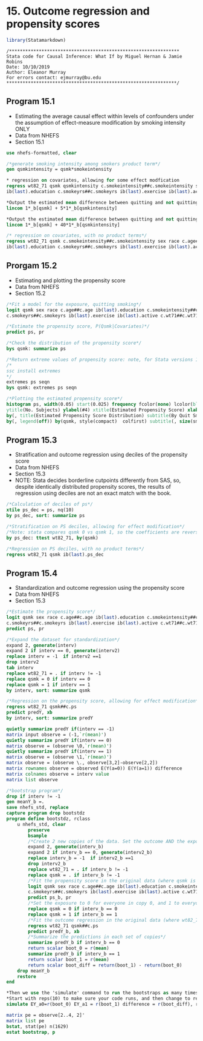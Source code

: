# 15. Outcome regression and propensity scores{-}

```r
library(Statamarkdown)
```

```
/***************************************************************
Stata code for Causal Inference: What If by Miguel Hernan & Jamie Robins
Date: 10/10/2019
Author: Eleanor Murray 
For errors contact: ejmurray@bu.edu
***************************************************************/
```

## Program 15.1
- Estimating the average causal effect within levels of confounders under the assumption of effect-measure modification by smoking intensity ONLY 
- Data from NHEFS
- Section 15.1

```stata
use nhefs-formatted, clear
```

```stata
/*generate smoking intensity among smokers product term*/
gen qsmkintensity = qsmk*smokeintensity

* regression on covariates, allowing for some effect modfication
regress wt82_71 qsmk qsmkintensity c.smokeintensity##c.smokeintensity sex race c.age##c.age ///
ib(last).education c.smokeyrs##c.smokeyrs ib(last).exercise ib(last).active c.wt71##c.wt71 

*Output the estimated mean difference between quitting and not quitting value when smoke intensity = 5 cigarettes/ day*
lincom 1*_b[qsmk] + 5*1*_b[qsmkintensity] 

*Output the estimated mean difference between quitting and not quitting value when smoke intensity = 40 cigarettes/ day*
lincom 1*_b[qsmk] + 40*1*_b[qsmkintensity]

/* regression on covariates, with no product terms*/
regress wt82_71 qsmk c.smokeintensity##c.smokeintensity sex race c.age##c.age ///
ib(last).education c.smokeyrs##c.smokeyrs ib(last).exercise ib(last).active c.wt71##c.wt71 
```

## Prorgam 15.2
- Estimating and plotting the propensity score
- Data from NHEFS
- Section 15.2

```stata
/*Fit a model for the exposure, quitting smoking*/
logit qsmk sex race c.age##c.age ib(last).education c.smokeintensity##c.smokeintensity ///
c.smokeyrs##c.smokeyrs ib(last).exercise ib(last).active c.wt71##c.wt71 

/*Estimate the propensity score, P(Qsmk|Covariates)*/
predict ps, pr

/*Check the distribution of the propensity score*/
bys qsmk: summarize ps 

/*Return extreme values of propensity score: note, for Stata versions 15 and above, start by installing extremes*/
/*
ssc install extremes 
*/
extremes ps seqn
bys qsmk: extremes ps seqn

/*Plotting the estimated propensity score*/
histogram ps, width(0.05) start(0.025) frequency fcolor(none) lcolor(black) lpattern(solid) addlabel addlabopts(mlabcolor(black) mlabposition(12) mlabangle(zero)) ///
ytitle(No. Subjects) ylabel(#4) xtitle(Estimated Propensity Score) xlabel(#15)  ///
by(, title(Estimated Propensity Score Distribution) subtitle(By Quit Smoking Status)) ///
by(, legend(off)) by(qsmk, style(compact)  colfirst) subtitle(, size(small) box bexpand)
```

## Program 15.3
- Stratification and outcome regression using deciles of the propensity score
- Data from NHEFS
- Section 15.3
- NOTE: Stata decides borderline cutpoints differently from SAS, so, despite identically distributed propensity scores, the results of regression using deciles are not an exact match with the book.

```stata
/*Calculation of deciles of ps*/
xtile ps_dec = ps, nq(10)
by ps_dec, sort: summarize ps

/*Stratification on PS deciles, allowing for effect modification*/
/*Note: stata compares qsmk 0 vs qsmk 1, so the coefficients are reversed relative to the book*/
by ps_dec: ttest wt82_71, by(qsmk)

/*Regression on PS deciles, with no product terms*/
regress wt82_71 qsmk ib(last).ps_dec
```

## Program 15.4
- Standardization and outcome regression using the propensity score
- Data from NHEFS
- Section 15.3

```stata
/*Estimate the propensity score*/
logit qsmk sex race c.age##c.age ib(last).education c.smokeintensity##c.smokeintensity ///
c.smokeyrs##c.smokeyrs ib(last).exercise ib(last).active c.wt71##c.wt71 
predict ps, pr

/*Expand the dataset for standardization*/
expand 2, generate(interv)
expand 2 if interv == 0, generate(interv2)
replace interv = -1  if interv2 ==1
drop interv2 
tab interv
replace wt82_71 = . if interv != -1
replace qsmk = 0 if interv == 0
replace qsmk = 1 if interv == 1
by interv, sort: summarize qsmk

/*Regression on the propensity score, allowing for effect modification*/
regress wt82_71 qsmk##c.ps
predict predY, xb
by interv, sort: summarize predY

quietly summarize predY if(interv == -1)
matrix input observe = (-1,`r(mean)')
quietly summarize predY if(interv == 0)
matrix observe = (observe \0,`r(mean)')
quietly summarize predY if(interv == 1)
matrix observe = (observe \1,`r(mean)')
matrix observe = (observe \., observe[3,2]-observe[2,2]) 
matrix rownames observe = observed E(Y(a=0)) E(Y(a=1)) difference
matrix colnames observe = interv value
matrix list observe 

/*bootstrap program*/
drop if interv != -1
gen meanY_b =.
save nhefs_std, replace
capture program drop bootstdz
program define bootstdz, rclass
	u nhefs_std, clear
		preserve
		bsample 
		/*Create 2 new copies of the data. Set the outcome AND the exposure to missing in the copies*/
		expand 2, generate(interv_b)
		expand 2 if interv_b == 0, generate(interv2_b)
		replace interv_b = -1  if interv2_b ==1
		drop interv2_b
		replace wt82_71 = . if interv_b != -1
		replace qsmk = . if interv_b != -1
		/*Fit the propensity score in the original data (where qsmk is not missing) and generate predictions for everyone*/
		logit qsmk sex race c.age##c.age ib(last).education c.smokeintensity##c.smokeintensity ///
		c.smokeyrs##c.smokeyrs ib(last).exercise ib(last).active c.wt71##c.wt71 
		predict ps_b, pr
		/*Set the exposure to 0 for everyone in copy 0, and 1 to everyone for copy 1*/
		replace qsmk = 0 if interv_b == 0
		replace qsmk = 1 if interv_b == 1
		/*Fit the outcome regression in the original data (where wt82_71 is not missing) and generate predictions for everyone*/
		regress wt82_71 qsmk##c.ps
		predict predY_b, xb
		/*Summarize the predictions in each set of copies*/
		summarize predY_b if interv_b == 0
		return scalar boot_0 = r(mean)
		summarize predY_b if interv_b == 1
		return scalar boot_1 = r(mean)
		return scalar boot_diff = return(boot_1) - return(boot_0)
	drop meanY_b
	restore
end

*Then we use the 'simulate' command to run the bootstraps as many times as we want*
*Start with reps(10) to make sure your code runs, and then change to reps(1000) to generate your final CIs*
simulate EY_a0=r(boot_0) EY_a1 = r(boot_1) difference = r(boot_diff), reps(500) seed(1): bootstdz /

matrix pe = observe[2..4, 2]'
matrix list pe
bstat, stat(pe) n(1629) 
estat bootstrap, p
```
